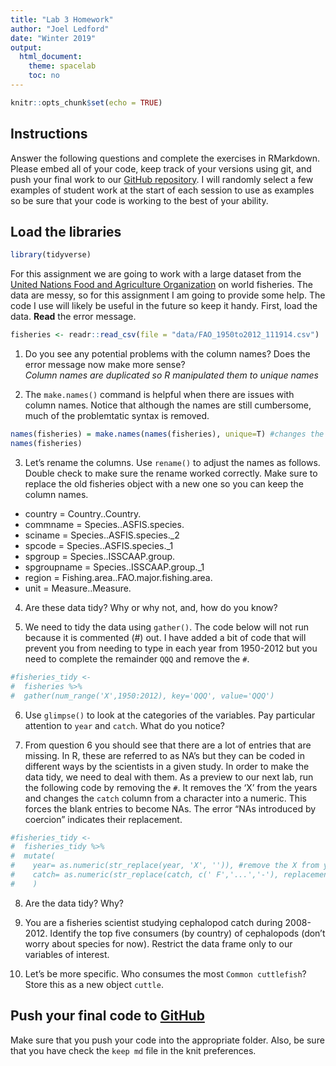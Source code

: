 ```yaml
---
title: "Lab 3 Homework"
author: "Joel Ledford"
date: "Winter 2019"
output:
  html_document:
    theme: spacelab
    toc: no
---
```


```r
knitr::opts_chunk$set(echo = TRUE)
```

## Instructions
Answer the following questions and complete the exercises in RMarkdown. Please embed all of your code, keep track of your versions using git, and push your final work to our [GitHub repository](https://github.com/FRS417-DataScienceBiologists). I will randomly select a few examples of student work at the start of each session to use as examples so be sure that your code is working to the best of your ability.

## Load the libraries
```r
library(tidyverse)
```

For this assignment we are going to work with a large dataset from the [United Nations Food and Agriculture Organization](http://www.fao.org/about/en/) on world fisheries. The data are messy, so for this assignment I am going to provide some help. The code I use will likely be useful in the future so keep it handy. First, load the data. **Read** the error message.  

```r
fisheries <- readr::read_csv(file = "data/FAO_1950to2012_111914.csv") 
```

1. Do you see any potential problems with the column names? Does the error message now make more sense?  
*Column names are duplicated so R manipulated them to unique names*


2. The `make.names()` command is helpful when there are issues with column names. Notice that although the names are still cumbersome, much of the problemtatic syntax is removed.
```r
names(fisheries) = make.names(names(fisheries), unique=T) #changes the column names
names(fisheries)
```

3. Let's rename the columns. Use `rename()` to adjust the names as follows. Double check to make sure the rename worked correctly. Make sure to replace the old fisheries object with a new one so you can keep the column names.
+ country     = Country..Country.  
+ commname    = Species..ASFIS.species.  
+ sciname     = Species..ASFIS.species._2  
+ spcode      = Species..ASFIS.species._1  
+ spgroup     = Species..ISSCAAP.group.  
+ spgroupname = Species..ISSCAAP.group._1  
+ region      = Fishing.area..FAO.major.fishing.area.  
+ unit        = Measure..Measure.  

4. Are these data tidy? Why or why not, and, how do you know?


5. We need to tidy the data using `gather()`. The code below will not run because it is commented (#) out. I have added a bit of code that will prevent you from needing to type in each year from 1950-2012 but you need to complete the remainder `QQQ` and remove the `#`.
```r
#fisheries_tidy <- 
#  fisheries %>% 
#  gather(num_range('X',1950:2012), key='QQQ', value='QQQ')
```

6. Use `glimpse()` to look at the categories of the variables. Pay particular attention to `year` and `catch`. What do you notice?  




7. From question 6 you should see that there are a lot of entries that are missing. In R, these are referred to as NA's but they can be coded in different ways by the scientists in a given study. In order to make the data tidy, we need to deal with them. As a preview to our next lab, run the following code by removing the `#`. It removes the 'X' from the years and changes the `catch` column from a character into a numeric. This forces the blank entries to become NAs. The error "NAs introduced by coercion" indicates their replacement.
```r
#fisheries_tidy <- 
#  fisheries_tidy %>% 
#  mutate(
#    year= as.numeric(str_replace(year, 'X', '')), #remove the X from year
#    catch= as.numeric(str_replace(catch, c(' F','...','-'), replacement = '')) #replace character strings with NA
#    )
```

8. Are the data tidy? Why?  


9. You are a fisheries scientist studying cephalopod catch during 2008-2012. Identify the top five consumers (by country) of cephalopods (don't worry about species for now). Restrict the data frame only to our variables of interest.


10. Let's be more specific. Who consumes the most `Common cuttlefish`? Store this as a new object `cuttle`.


## Push your final code to [GitHub](https://github.com/FRS417-DataScienceBiologists)
Make sure that you push your code into the appropriate folder. Also, be sure that you have check the `keep md` file in the knit preferences.